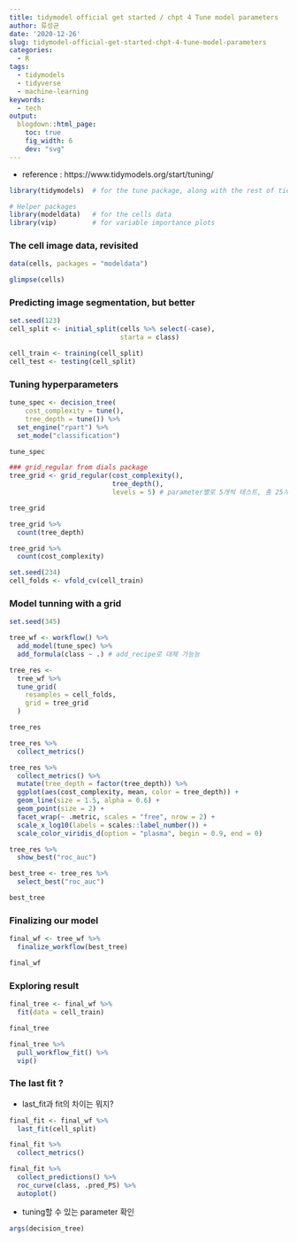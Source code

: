```yaml
---
title: tidymodel official get started / chpt 4 Tune model parameters
author: 류성균
date: '2020-12-26'
slug: tidymodel-official-get-started-chpt-4-tune-model-parameters
categories:
  - R
tags:
  - tidymodels
  - tidyverse
  - machine-learning
keywords:
  - tech
output:
  blogdown::html_page:
    toc: true
    fig_width: 6
    dev: "svg"
---
```


<!--more-->


- reference : https://www.tidymodels.org/start/tuning/

```r
library(tidymodels)  # for the tune package, along with the rest of tidymodels

# Helper packages
library(modeldata)   # for the cells data
library(vip)         # for variable importance plots
```

### The cell image data, revisited

```r
data(cells, packages = "modeldata")

glimpse(cells)
```

### Predicting image segmentation, but better

```r
set.seed(123)
cell_split <- initial_split(cells %>% select(-case), 
                            starta = class)

cell_train <- training(cell_split)
cell_test <- testing(cell_split)
```

### Tuning hyperparameters
```r

tune_spec <- decision_tree(
    cost_complexity = tune(),
    tree_depth = tune()) %>% 
  set_engine("rpart") %>% 
  set_mode("classification")

tune_spec
```

```r
### grid_regular from dials package
tree_grid <- grid_regular(cost_complexity(),
                          tree_depth(),
                          levels = 5) # parameter별로 5개씩 테스트, 총 25개
```

```r
tree_grid
```

```r
tree_grid %>% 
  count(tree_depth)
```

```r
tree_grid %>% 
  count(cost_complexity)
```

```r
set.seed(234)
cell_folds <- vfold_cv(cell_train)
```

### Model tunning with a grid

```r
set.seed(345)

tree_wf <- workflow() %>% 
  add_model(tune_spec) %>% 
  add_formula(class ~ .) # add_recipe로 대체 가능능

tree_res <-
  tree_wf %>% 
  tune_grid(
    resamples = cell_folds,
    grid = tree_grid
  )

tree_res
```

```r
tree_res %>% 
  collect_metrics()

```

```r
tree_res %>% 
  collect_metrics() %>% 
  mutate(tree_depth = factor(tree_depth)) %>% 
  ggplot(aes(cost_complexity, mean, color = tree_depth)) +
  geom_line(size = 1.5, alpha = 0.6) +
  geom_point(size = 2) +
  facet_wrap(~ .metric, scales = "free", nrow = 2) + 
  scale_x_log10(labels = scales::label_number()) + 
  scale_color_viridis_d(option = "plasma", begin = 0.9, end = 0)
```

```r
tree_res %>% 
  show_best("roc_auc")
```

```r
best_tree <- tree_res %>% 
  select_best("roc_auc")

best_tree
```

### Finalizing our model

```r
final_wf <- tree_wf %>% 
  finalize_workflow(best_tree)

final_wf
```

### Exploring result
```r
final_tree <- final_wf %>% 
  fit(data = cell_train)

final_tree
```

```r
final_tree %>% 
  pull_workflow_fit() %>% 
  vip()
```

### The last fit ? 

- last_fit과 fit의 차이는 뭐지?

```r
final_fit <- final_wf %>% 
  last_fit(cell_split)

final_fit %>% 
  collect_metrics()
```

```r
final_fit %>% 
  collect_predictions() %>% 
  roc_curve(class, .pred_PS) %>% 
  autoplot()
```

- tuning할 수 있는 parameter 확인
```r
args(decision_tree)
```

